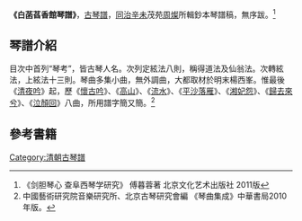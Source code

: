 '''《白菡萏香館琴譜》'''，[[古琴譜|古琴譜]]，[[同治|同治]][[辛未|辛未]]茂苑[[周燦|周燦]]所輯鈔本琴譜稿，無序跋。<ref>《剑胆琴心 查阜西琴学研究》 傅暮蓉著 北京文化艺术出版社 2011版</ref>

==琴譜介紹==
目次中首列“琴考”，皆古琴人名。次列定絃法八則，稱得道法及仙翁法。次轉絃法，上絃法十三則。琴曲多集小曲，無外調曲，大都取材於明末楊西峯。惟最後《[[清夜吟|清夜吟]]》起，歷《[[懷古吟|懷古吟]]》、《[[高山_(古琴曲)|高山]]》、《[[流水_(古琴曲)|流水]]》、《[[平沙落雁|平沙落雁]]》、《[[湘妃怨|湘妃怨]]》、《[[歸去來兮|歸去來兮]]》、《[[泣顏回|泣顏回]]》八曲，所用譜字簡又簡。<ref>中國藝術研究院音樂研究所、北京古琴研究會編 《琴曲集成》中華書局2010年版。</ref>

==參考書籍==
{{reflist}}
[[Category:清朝古琴譜|Category:清朝古琴譜]]